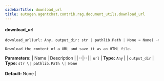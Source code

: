 ```yaml
---
sidebarTitle: download_url
title: autogen.agentchat.contrib.rag.document_utils.download_url
---
```


<code class="doc-symbol doc-symbol-heading doc-symbol-function"></code>
#### download_url

```python
download_url(url: Any, output_dir: str | pathlib.Path | None = None) -> pathlib.Path
```

    Download the content of a URL and save it as an HTML file.

<b>Parameters:</b>
| Name | Description |
|--|--|
| `url` | **Type:** `Any` |
| `output_dir` | **Type:** `str \| pathlib.Path \| None`<br/><br/>**Default:** None |

<br />
